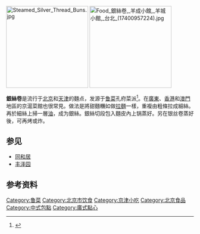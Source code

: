 [[File:Steamed_Silver_Thread_Buns.jpg|220px]]
[[File:Food_銀絲卷,_羊成小館,_羊城小館,_台北_(17400957224).jpg|220px]]

'''銀絲卷'''是流行于[[北京|北京]]和[[天津|天津]]的麵点，发源于[[鲁菜|鲁菜]]孔府菜派<ref>{{cite web|language=zh-hans|url=http://sd.ifeng.com/travel/shandongtechan/detail_2013_04/17/720861_0.shtml?_from_ralated|title=曲阜小吃：鹅脖银丝卷 读起来拗口吃起来香|publisher=凤凰网|date=2013年4月17日|accessdate=2017-01-21|archive-date=2021-05-05|archive-url=https://web.archive.org/web/20210505213023/http://sd.ifeng.com/travel/shandongtechan/detail_2013_04/17/720861_0.shtml?_from_ralated|dead-url=no}}</ref>。在[[廣東|廣東]]、[[香港|香港]]和[[澳門|澳門]]地區的京滬菜館也很常見。做法是將甜麵糰如做[[拉麵|拉麵]]一樣，重複由粗條拉成細絲。再於細絲上掃一層[[油|油]]，成为銀絲。銀絲切段包入麵皮內上锅蒸好。另在银丝卷蒸好後，可再烤或炸。

== 参见 ==
*[[同和居|同和居]]
*[[丰泽园|丰泽园]]

== 参考资料 ==
{{reflist}}

{{food-stub}}

[[Category:鲁菜|Category:鲁菜]]
[[Category:北京市饮食|Category:北京市饮食]]
[[Category:京津小吃|Category:京津小吃]]
[[Category:北京食品|Category:北京食品]]
[[Category:中式包點|Category:中式包點]]
[[Category:廣式點心|Category:廣式點心]]